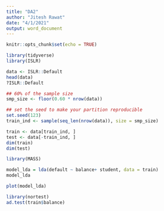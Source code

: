 ---
title: "DA2"
author: "Jitesh Rawat"
date: "4/1/2021"
output: word_document
---

```{r setup, include=FALSE}
knitr::opts_chunk$set(echo = TRUE)
```

```{r}

library(tidyverse)
library(ISLR)

```

```{r}
data <- ISLR::Default
head(data)
?ISLR::Default
```

```{r}
## 60% of the sample size
smp_size <- floor(0.60 * nrow(data))

## set the seed to make your partition reproducible
set.seed(123)
train_ind <- sample(seq_len(nrow(data)), size = smp_size)

train <- data[train_ind, ]
test <- data[-train_ind, ]
dim(train)
dim(test)
```
```{r}
library(MASS)

model_lda = lda(default ~ balance+ student, data = train)
model_lda
```

```{r}
plot(model_lda)
```

```{r}
library(nortest)
ad.test(train$balance)
```
```{r}

```


